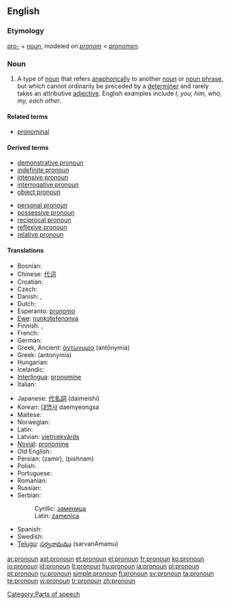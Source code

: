 ==English==
{{wikipedia}}

===Etymology===
[[pro-]] + [[noun]], modeled on {{MF.}} ''[[pronom]]'' < {{L.}} ''[[pronomen]]''.

===Noun===
{{en-noun}}

# {{grammar}} A type of [[noun]] that refers [[anaphora|anaphorically]] to another [[noun]] or [[noun phrase]], but which cannot ordinarily be preceded by a [[determiner]] and rarely takes an attributive [[adjective]]. English examples include ''I, you, him, who, my, each other''.

====Related terms====
* [[pronominal]]

====Derived terms====
{{top2}}
* [[demonstrative pronoun]]
* [[indefinite pronoun]]
* [[intensive pronoun]]
* [[interrogative pronoun]]
* [[object pronoun]]
{{mid2}}
* [[personal pronoun]]
* [[possessive pronoun]]
* [[reciprocal pronoun]]
* [[reflexive pronoun]]
* [[relative pronoun]]
{{bottom}}

====Translations====
{{trans-top|pronoun}}
* Bosnian: {{t-|bs|zamjenica|f}}
* Chinese: [[代词]]
* Croatian: {{t-|hr|zamjenica|f}}
* Czech: {{t-|cs|zájmeno|n}}
* Danish: {{t+|da|pronomen}}, {{t+|da|stedord}}
* Dutch: {{t+|nl|voornaamwoord|n}}
* Esperanto: [[pronomo]]
* [[Ewe]]: [[nuŋkɔteƒenɔnya]]
* Finnish: {{t-|fi|asemo}}, {{t+|fi|pronomini}}
* French: {{t+|fr|pronom|m}}
* German: {{t+|de|Pronomen|n}}
* Greek, Ancient: [[ἀντωνυμία]] (antōnymía) {{f}}
* Greek: {{t|el|αντωνυμία|f|sc=Grek}} (antonymía)
* Hungarian: {{t-|hu|névmás}}
* Icelandic: {{t+|is|fornafn|n}}
* [[Interlingua]]: [[pronomine]]
* Italian: {{t+|it|pronome|m}}
{{trans-mid}}
* Japanese: [[代名詞]] (daimeishí)
* Korean: [[대명사]] daemyeongsa
* Maltese: {{t-|mt|pronom|m|xs=Maltese}}
* Norwegian: {{t+|no|pronomen}}
* Latin: {{t-|la|pronomen|n}}
* Latvian: [[vietniekvārds]] {{m}}
* [[Novial]]: [[pronomine]]
* Old English: {{t-|ang|binama|m|alt=bīnama|xs=Old English}}
* Persian: {{FAchar|[[ضمیر]]}} (zamir), {{FAchar|[[پیشنام]]}} (pishnam)
* Polish: {{t+|pl|zaimek|m}}
* Portuguese: {{t+|pt|pronome|m}}
* Romanian: {{t+|ro|pronume|n}}
* Russian: {{t+|ru|местоимение|n|tr=mestoiménije|sc=Cyrl}}
* Serbian:
*: Cyrillic: [[заменица#Serbian|заменица]] {{f}}
*: Latin: [[zamenica#Serbian|zamenica]] {{f}}
* Spanish: {{t+|es|pronombre|m}}
* Swedish: {{t+|sv|pronomen|n}}
* [[Telugu]]: [[సర్వనామము]] (sarvanAmamu)
{{trans-bottom}}

[[Category:Parts of speech]]

[[ar:pronoun]]
[[ast:pronoun]]
[[et:pronoun]]
[[el:pronoun]]
[[fr:pronoun]]
[[ko:pronoun]]
[[io:pronoun]]
[[id:pronoun]]
[[lt:pronoun]]
[[hu:pronoun]]
[[ja:pronoun]]
[[pl:pronoun]]
[[pt:pronoun]]
[[ru:pronoun]]
[[simple:pronoun]]
[[fi:pronoun]]
[[sv:pronoun]]
[[ta:pronoun]]
[[te:pronoun]]
[[vi:pronoun]]
[[tr:pronoun]]
[[zh:pronoun]]